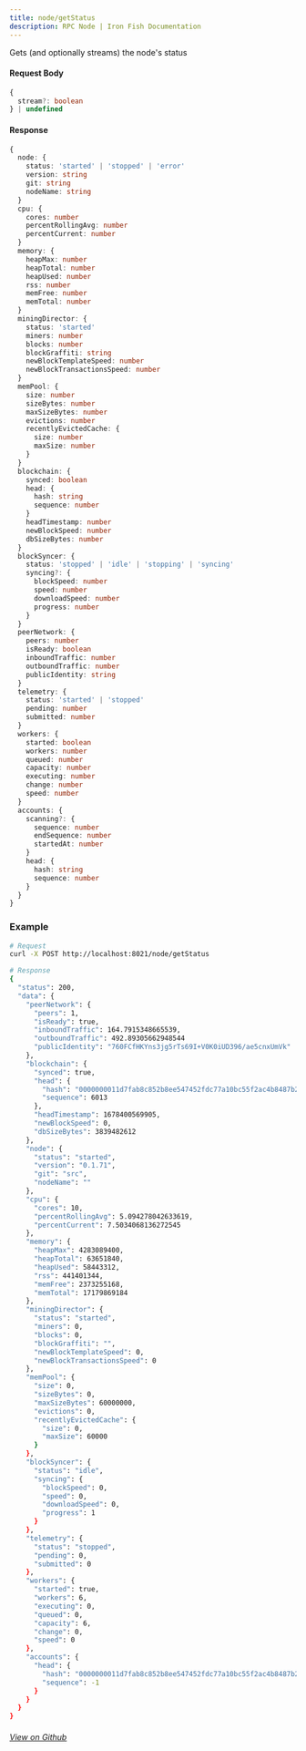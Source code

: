 ```yaml
---
title: node/getStatus
description: RPC Node | Iron Fish Documentation
---
```


Gets (and optionally streams) the node's status

#### Request Body

```ts
{
  stream?: boolean
} | undefined
```

#### Response

```ts
{
  node: {
    status: 'started' | 'stopped' | 'error'
    version: string
    git: string
    nodeName: string
  }
  cpu: {
    cores: number
    percentRollingAvg: number
    percentCurrent: number
  }
  memory: {
    heapMax: number
    heapTotal: number
    heapUsed: number
    rss: number
    memFree: number
    memTotal: number
  }
  miningDirector: {
    status: 'started'
    miners: number
    blocks: number
    blockGraffiti: string
    newBlockTemplateSpeed: number
    newBlockTransactionsSpeed: number
  }
  memPool: {
    size: number
    sizeBytes: number
    maxSizeBytes: number
    evictions: number
    recentlyEvictedCache: {
      size: number
      maxSize: number
    }
  }
  blockchain: {
    synced: boolean
    head: {
      hash: string
      sequence: number
    }
    headTimestamp: number
    newBlockSpeed: number
    dbSizeBytes: number
  }
  blockSyncer: {
    status: 'stopped' | 'idle' | 'stopping' | 'syncing'
    syncing?: {
      blockSpeed: number
      speed: number
      downloadSpeed: number
      progress: number
    }
  }
  peerNetwork: {
    peers: number
    isReady: boolean
    inboundTraffic: number
    outboundTraffic: number
    publicIdentity: string
  }
  telemetry: {
    status: 'started' | 'stopped'
    pending: number
    submitted: number
  }
  workers: {
    started: boolean
    workers: number
    queued: number
    capacity: number
    executing: number
    change: number
    speed: number
  }
  accounts: {
    scanning?: {
      sequence: number
      endSequence: number
      startedAt: number
    }
    head: {
      hash: string
      sequence: number
    }
  }
}
```

### Example

```bash
# Request
curl -X POST http://localhost:8021/node/getStatus

# Response
{
  "status": 200,
  "data": {
    "peerNetwork": {
      "peers": 1,
      "isReady": true,
      "inboundTraffic": 164.7915348665539,
      "outboundTraffic": 492.89305662948544
      "publicIdentity": "760FCfHKYns3jg5rTs69I+V0K0iUD396/ae5cnxUmVk"
    },
    "blockchain": {
      "synced": true,
      "head": {
        "hash": "0000000011d7fab8c852b8ee547452fdc77a10bc55f2ac4b8487b252005cb3a7",
        "sequence": 6013
      },
      "headTimestamp": 1678400569905,
      "newBlockSpeed": 0,
      "dbSizeBytes": 3839482612
    },
    "node": {
      "status": "started",
      "version": "0.1.71",
      "git": "src",
      "nodeName": ""
    },
    "cpu": {
      "cores": 10,
      "percentRollingAvg": 5.094278042633619,
      "percentCurrent": 7.5034068136272545
    },
    "memory": {
      "heapMax": 4283089400,
      "heapTotal": 63651840,
      "heapUsed": 58443312,
      "rss": 441401344,
      "memFree": 2373255168,
      "memTotal": 17179869184
    },
    "miningDirector": {
      "status": "started",
      "miners": 0,
      "blocks": 0,
      "blockGraffiti": "",
      "newBlockTemplateSpeed": 0,
      "newBlockTransactionsSpeed": 0
    },
    "memPool": {
      "size": 0,
      "sizeBytes": 0,
      "maxSizeBytes": 60000000,
      "evictions": 0,
      "recentlyEvictedCache": {
        "size": 0,
        "maxSize": 60000
      }
    },
    "blockSyncer": {
      "status": "idle",
      "syncing": {
        "blockSpeed": 0,
        "speed": 0,
        "downloadSpeed": 0,
        "progress": 1
      }
    },
    "telemetry": {
      "status": "stopped",
      "pending": 0,
      "submitted": 0
    },
    "workers": {
      "started": true,
      "workers": 6,
      "executing": 0,
      "queued": 0,
      "capacity": 6,
      "change": 0,
      "speed": 0
    },
    "accounts": {
      "head": {
        "hash": "0000000011d7fab8c852b8ee547452fdc77a10bc55f2ac4b8487b252005cb3a7",
        "sequence": -1
      }
    }
  }
}
```


###### [View on Github](https://github.com/iron-fish/ironfish/blob/master/ironfish/src/rpc/routes/node/getStatus.ts)
